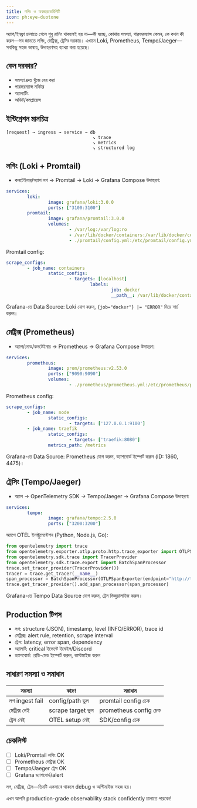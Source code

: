 ```yaml
---
title: লগিং ও অবজারভেবিলিটি
icon: ph:eye-duotone
---
```



অ্যাপ/ইনফ্রা চালাতে গেলে শুধু রানিং থাকলেই হয় না—কী হচ্ছে, কোথায় সমস্যা, পারফরম্যান্স কেমন, কে কখন কী করল—সব জানতে লগিং, মেট্রিক্স, ট্রেসিং দরকার। এখানে Loki, Prometheus, Tempo/Jaeger—সবকিছু সহজ ভাষায়, উদাহরণসহ ব্যাখ্যা করা হয়েছে।

## কেন দরকার?
- সমস্যা দ্রুত খুঁজে বের করা
- পারফরম্যান্স মনিটর
- অ্যালার্টিং
- অডিট/কমপ্লায়েন্স

## ইন্টিগ্রেশন মানচিত্র
```
[request] → ingress → service → db
                                 ↘ trace
                                 ↘ metrics
                                 ↘ structured log
```

## লগিং (Loki + Promtail)
- কনটেইনার/অ্যাপ লগ → Promtail → Loki → Grafana
Compose উদাহরণ:
```yaml
services:
        loki:
                image: grafana/loki:3.0.0
                ports: ["3100:3100"]
        promtail:
                image: grafana/promtail:3.0.0
                volumes:
                        - /var/log:/var/log:ro
                        - /var/lib/docker/containers:/var/lib/docker/containers:ro
                        - ./promtail/config.yml:/etc/promtail/config.yml:ro
```
Promtail config:
```yaml
scrape_configs:
        - job_name: containers
                static_configs:
                        - targets: [localhost]
                                labels:
                                        job: docker
                                        __path__: /var/lib/docker/containers/*/*.log
```
Grafana-তে Data Source: Loki যোগ করুন, `{job="docker"} |= "ERROR"` দিয়ে সার্চ করুন।

## মেট্রিক্স (Prometheus)
- অ্যাপ/নোড/কনটেইনার → Prometheus → Grafana
Compose উদাহরণ:
```yaml
services:
        prometheus:
                image: prom/prometheus:v2.53.0
                ports: ["9090:9090"]
                volumes:
                        - ./prometheus/prometheus.yml:/etc/prometheus/prometheus.yml:ro
```
Prometheus config:
```yaml
scrape_configs:
        - job_name: node
                static_configs:
                        - targets: ['127.0.0.1:9100']
        - job_name: traefik
                static_configs:
                        - targets: ['traefik:8080']
                metrics_path: /metrics
```
Grafana-তে Data Source: Prometheus যোগ করুন, ড্যাশবোর্ড ইম্পোর্ট করুন (ID: 1860, 4475)।

## ট্রেসিং (Tempo/Jaeger)
- অ্যাপ → OpenTelemetry SDK → Tempo/Jaeger → Grafana
Compose উদাহরণ:
```yaml
services:
        tempo:
                image: grafana/tempo:2.5.0
                ports: ["3200:3200"]
```
অ্যাপে OTEL ইনস্ট্রুমেন্টেশন (Python, Node.js, Go):
```python
from opentelemetry import trace
from opentelemetry.exporter.otlp.proto.http.trace_exporter import OTLPSpanExporter
from opentelemetry.sdk.trace import TracerProvider
from opentelemetry.sdk.trace.export import BatchSpanProcessor
trace.set_tracer_provider(TracerProvider())
tracer = trace.get_tracer(__name__)
span_processor = BatchSpanProcessor(OTLPSpanExporter(endpoint="http://tempo:4318"))
trace.get_tracer_provider().add_span_processor(span_processor)
```
Grafana-তে Tempo Data Source যোগ করুন, ট্রেস ভিজুয়ালাইজ করুন।

## Production টিপস
- লগ: structure (JSON), timestamp, level (INFO/ERROR), trace id
- মেট্রিক্স: alert rule, retention, scrape interval
- ট্রেস: latency, error span, dependency
- অ্যালার্ট: critical ইভেন্টে ইমেইল/Discord
- ড্যাশবোর্ড: রেডি-মেড ইম্পোর্ট করুন, কাস্টমাইজ করুন

## সাধারণ সমস্যা ও সমাধান
| সমস্যা | কারণ | সমাধান |
|--------|------|--------|
| লগ ingest fail | config/path ভুল | promtail config চেক |
| মেট্রিক্স নেই | scrape target ভুল | prometheus config চেক |
| ট্রেস নেই | OTEL setup নেই | SDK/config চেক |

## চেকলিস্ট
- [ ] Loki/Promtail লগিং OK
- [ ] Prometheus মেট্রিক্স OK
- [ ] Tempo/Jaeger ট্রেস OK
- [ ] Grafana ড্যাশবোর্ড/alert

<Callout type="info">লগ, মেট্রিক্স, ট্রেস—তিনটি একসাথে থাকলে debug ও অপ্টিমাইজ সহজ হয়।</Callout>

<Callout type="success">এখন আপনি production-grade observability stack confidently চালাতে পারবেন!</Callout>
